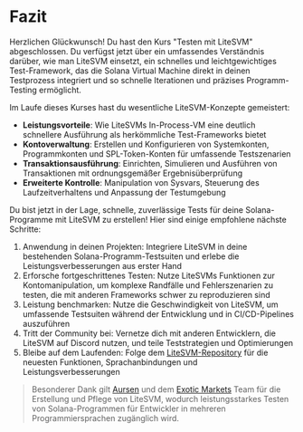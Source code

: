 
# Fazit

Herzlichen Glückwunsch! Du hast den Kurs "Testen mit LiteSVM" abgeschlossen. Du verfügst jetzt über ein umfassendes Verständnis darüber, wie man LiteSVM einsetzt, ein schnelles und leichtgewichtiges Test-Framework, das die Solana Virtual Machine direkt in deinen Testprozess integriert und so schnelle Iterationen und präzises Programm-Testing ermöglicht.

<ArticleSection name="Was du gelernt hast" id="what-you-learned" level="h2" />

Im Laufe dieses Kurses hast du wesentliche LiteSVM-Konzepte gemeistert:
- **Leistungsvorteile**: Wie LiteSVMs In-Process-VM eine deutlich schnellere Ausführung als herkömmliche Test-Frameworks bietet
- **Kontoverwaltung**: Erstellen und Konfigurieren von Systemkonten, Programmkonten und SPL-Token-Konten für umfassende Testszenarien
- **Transaktionsausführung**: Einrichten, Simulieren und Ausführen von Transaktionen mit ordnungsgemäßer Ergebnisüberprüfung
- **Erweiterte Kontrolle**: Manipulation von Sysvars, Steuerung des Laufzeitverhaltens und Anpassung der Testumgebung

<ArticleSection name="Nächste Schritte" id="next-steps" level="h2" />

Du bist jetzt in der Lage, schnelle, zuverlässige Tests für deine Solana-Programme mit LiteSVM zu erstellen! Hier sind einige empfohlene nächste Schritte:
1. Anwendung in deinen Projekten: Integriere LiteSVM in deine bestehenden Solana-Programm-Testsuiten und erlebe die Leistungsverbesserungen aus erster Hand
2. Erforsche fortgeschrittenes Testen: Nutze LiteSVMs Funktionen zur Kontomanipulation, um komplexe Randfälle und Fehlerszenarien zu testen, die mit anderen Frameworks schwer zu reproduzieren sind
3. Leistung benchmarken: Nutze die Geschwindigkeit von LiteSVM, um umfassende Testsuiten während der Entwicklung und in CI/CD-Pipelines auszuführen
4. Tritt der Community bei: Vernetze dich mit anderen Entwicklern, die LiteSVM auf Discord nutzen, und teile Teststrategien und Optimierungen
5. Bleibe auf dem Laufenden: Folge dem [LiteSVM-Repository](https://github.com/LiteSVM/litesvm) für die neuesten Funktionen, Sprachanbindungen und Leistungsverbesserungen

> Besonderer Dank gilt [Aursen](https://x.com/exoaursen) und dem [Exotic Markets](https://x.com/exotic_markets_) Team für die Erstellung und Pflege von LiteSVM, wodurch leistungsstarkes Testen von Solana-Programmen für Entwickler in mehreren Programmiersprachen zugänglich wird.